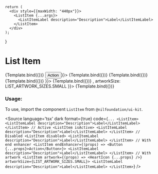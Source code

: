 
<Meta
    title="Data display/List/List Item"
    component={ListItem}
/>

    return (
      <div style={{maxWidth: "440px"}}>
        <ListItem {...args}>
          <ListItemLabel description="Description">Label</ListItemLabel>
        </ListItem>
      </div>
    );
}

# List Item


<Canvas isColumn>
  <Story name="Base" args={{}}>
      {Template.bind({})}
  </Story>
  <Story name="With End Enhancer" args={{endEnhancer: (props) => <Button {...props} size="compact" kind={BUTTON_KIND.secondary}>Action</Button>}}>
    {Template.bind({})}
  </Story>
  <Story name="Active" args={{isActive: true}}>
    {Template.bind({})}
  </Story>
  <Story name="Disabled" args={{disabled: true}}>
    {Template.bind({})}
  </Story>
  <Story name="Artwork" args={{artwork: (props) => <HeartIcon {...props} />}}>
    {Template.bind({})}
  </Story>
  <Story
    name="Artwork Size"
    args={{
      artwork: ({...props}) => <HeartIcon {...props} />,
      artworkSize: LIST_ARTWORK_SIZES.SMALL
    }}>
    {Template.bind({})}
  </Story>
</Canvas>

<ArgsTable of={ListItem} />

### Usage:

To use, import the component `ListItem` from `@nilfoundation/ui-kit`.

<Source
  language='tsx'
  dark
  format={true}
  code={`
        ...
        <ListItem>
          <ListItemLabel description="Description">Label</ListItemLabel>
        </ListItem>
        // Active
        <ListItem isActive>
          <ListItemLabel description="Description">Label</ListItemLabel>
        </ListItem>
        // Disabled
        <ListItem disabled>
          <ListItemLabel description="Description">Label</ListItemLabel>
        </ListItem>
         // With end enhancer
        <ListItem endEnhancer={(props) => <Button {...props}>Action</Button>}>
          <ListItemLabel description="Description">Label</ListItemLabel>
        </ListItem>
         // With artwork
        <ListItem artwork={(props) => <HeartIcon {...props} />} artworkSize={LIST_ARTWORK_SIZES.SMALL}>
          <ListItemLabel description="Description">Label</ListItemLabel>
        </ListItem>
  `}
/>


